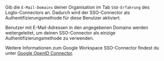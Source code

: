 Gib die `E-Mail-Domains` deiner Organisation im Tab `SSO-Erfahrung` des Logto-Connectors an. Dadurch wird der SSO-Connector als Authentifizierungsmethode für diese Benutzer aktiviert.

Benutzer mit E-Mail-Adressen in den angegebenen Domains werden weitergeleitet, um deinen SSO-Connector als einzige Authentifizierungsmethode zu verwenden.

Weitere Informationen zum Google Workspace SSO-Connector findest du unter [Google OpenID Connector](https://developers.google.com/identity/openid-connect/openid-connect).
